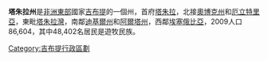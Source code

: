 {{Infobox settlement
<!-- See Template:Infobox settlement for additional fields and descriptions -->
| name                    = 塔朱拉州
| native_name             = 
| nickname                = 
| motto                   = 
| settlement_type         = [[吉布地行政區劃|州]]
| image_map               = Djibouti - Tadjourah.svg
| map_alt                 = 
| map_caption             = 
| pushpin_label_position  = 
| pushpin_map_alt         = 
| pushpin_map_caption     = 
| latd=|latm=|lats=|latNS = 
| longd=|longm =|longs=|longEW = 
| coor_pinpoint           = 
| coordinates_type        = 
| coordinates_display     = inline,title
| coordinates_footnotes   = 
| elevation_footnotes     =
| seat_type               = 首府
| seat                    = [[塔朱拉|塔朱拉]]
| subdivision_type        = 國家
| subdivision_name        = {{flag|Djibouti}}
| elevation_m             = 
| population_footnotes    = 
| population_total        = 87704
| area_footnotes          =  
| area_total_km2          = 7100
| area_land_km2           = 
| area_water_km2          = 
| area_water_percent      = 
| area_note               = 
| population_as_of        = 
| website                 = 
| footnotes               = 
}}
'''塔朱拉州'''是[[非洲東部|非洲東部]]國家[[吉布提|吉布提]]的一個州，首府[[塔朱拉|塔朱拉]]，北接[[奧博克州|奧博克州]]和[[厄立特里亞|厄立特里亞]]，東毗[[塔朱拉灣|塔朱拉灣]]，南鄰[[迪基爾州|迪基爾州]]和[[阿爾塔州_(吉布提)|阿爾塔州]]，西鄰[[埃塞俄比亞|埃塞俄比亞]]，2009人口86,604，其中48,402名居民是遊牧民族。

{{Coord|11|47|N|42|54|E|type:adm1st|display=title}}


{{吉布地行政區劃}}
{{Djibouti-stub}}

[[Category:吉布提行政區劃|Category:吉布提行政區劃]]